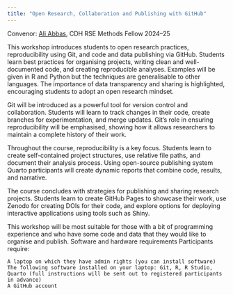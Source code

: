 ```yaml
---
title: "Open Research, Collaboration and Publishing with GitHub"
---
```


Convenor: [Ali Abbas](https://www.cdh.cam.ac.uk/about/people/ali-abbas/?category=1754), CDH RSE Methods Fellow 2024–25

This workshop introduces students to open research practices, reproducibility using Git, and code and data publishing via GitHub. Students learn best practices for organising projects, writing clean and well-documented code, and creating reproducible analyses. Examples will be given in R and Python but the techniques are generalisable to other languages. The importance of data transparency and sharing is highlighted, encouraging students to adopt an open research mindset.

Git will be introduced as a powerful tool for version control and collaboration. Students will learn to track changes in their code, create branches for experimentation, and merge updates. Git’s role in ensuring reproducibility will be emphasised, showing how it allows researchers to maintain a complete history of their work.

Throughout the course, reproducibility is a key focus. Students learn to create self-contained project structures, use relative file paths, and document their analysis process. Using open-source publishing system Quarto participants will create dynamic reports that combine code, results, and narrative.

The course concludes with strategies for publishing and sharing research projects. Students learn to create GitHub Pages to showcase their work, use Zenodo for creating DOIs for their code, and explore options for deploying interactive applications using tools such as Shiny.

This workshop will be most suitable for those with a bit of programming experience and who have some code and data that they would like to organise and publish.
Software and hardware requirements
Participants require:

    A laptop on which they have admin rights (you can install software)
    The following software installed on your laptop: Git, R, R Studio, Quarto (full instructions will be sent out to registered participants in advance)
    A GitHub account

